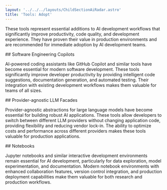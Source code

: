 ```yaml
---
layout: '../../../layouts/ChildSectionAiRadar.astro'
title: 'Tools: Adopt'
---
```


These tools represent essential additions to AI development workflows that significantly improve productivity, code quality, and development experience. They have proven their value in production environments and are recommended for immediate adoption by AI development teams.

<div
  data-radar
  data-meta='{"label":"Software Engineering Copilots", "moved": "up"}'
/>
## Software Engineering Copilots

AI-powered coding assistants like GitHub Copilot and similar tools have become essential for modern software development. These tools significantly improve developer productivity by providing intelligent code suggestions, documentation generation, and automated testing. Their integration with existing development workflows makes them valuable for teams of all sizes.

<div
  data-radar
  data-meta='{"label":"Provider-agnostic LLM Facades", "moved": "down"}'
/>
## Provider-agnostic LLM Facades

Provider-agnostic abstractions for large language models have become essential for building robust AI applications. These tools allow developers to switch between different LLM providers without changing application code, providing flexibility and reducing vendor lock-in. The ability to optimize costs and performance across different providers makes these tools valuable for production applications.

<div data-radar data-meta='{"label":"Notebooks", "moved": "new"}' />
## Notebooks

Jupyter notebooks and similar interactive development environments remain essential for AI development, particularly for data exploration, model experimentation, and documentation. Modern notebook environments with enhanced collaboration features, version control integration, and production deployment capabilities make them valuable for both research and production workflows.
